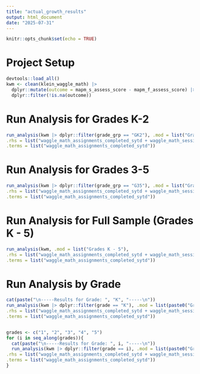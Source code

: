 ```yaml
---
title: "actual_growth_results"
output: html_document
date: "2025-07-31"
---
```


```r
knitr::opts_chunk$set(echo = TRUE)
```


# Project Setup

```r
devtools::load_all()
kwm <- clean(klein_waggle_math) |>
  dplyr::mutate(outcome = mapm_s_assess_score - mapm_f_assess_score) |>
  dplyr::filter(!is.na(outcome))
```


# Run Analysis for Grades K-2

```r
run_analysis(kwm |> dplyr::filter(grade_grp == "GK2"), .mod = list("Grades K - 2"),
.rhs = list("waggle_math_assignments_completed_sytd + waggle_math_session_count_sytd + waggle_math_total_time_sytd_minutes"),
.terms = list("waggle_math_assignments_completed_sytd"))
```


# Run Analysis for Grades 3-5

```r
run_analysis(kwm |> dplyr::filter(grade_grp == "G35"), .mod = list("Grades 3 - 5"),
.rhs = list("waggle_math_assignments_completed_sytd + waggle_math_session_count_sytd + waggle_math_total_time_sytd_minutes"),
.terms = list("waggle_math_assignments_completed_sytd"))
```


# Run Analysis for Full Sample (Grades K - 5)

```r
run_analysis(kwm, .mod = list("Grades K - 5"),
.rhs = list("waggle_math_assignments_completed_sytd + waggle_math_session_count_sytd + waggle_math_total_time_sytd_minutes"),
.terms = list("waggle_math_assignments_completed_sytd"))
```


# Run Analysis by Grade

```r
cat(paste("\n-----Results for Grade: ", "K", "-----\n"))
run_analysis(kwm |> dplyr::filter(grade == "K"), .mod = list(paste0("Grade: ", "K")),
.rhs = list("waggle_math_assignments_completed_sytd + waggle_math_session_count_sytd + waggle_math_total_time_sytd_minutes"),
.terms = list("waggle_math_assignments_completed_sytd"))


grades <- c("1", "2", "3", "4", "5")
for (i in seq_along(grades)){
  cat(paste("\n-----Results for Grade: ", i, "-----\n"))
  run_analysis(kwm |> dplyr::filter(grade == i), .mod = list(paste0("Grade: ", i)),
.rhs = list("waggle_math_assignments_completed_sytd + waggle_math_session_count_sytd + waggle_math_total_time_sytd_minutes"),
.terms = list("waggle_math_assignments_completed_sytd"))
}
```
